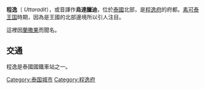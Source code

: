 {{otheruses|other=泰国的府|subject=程逸府的首府|程逸府}}

'''程逸'''（{{lang-th|เทศบาลเมืองอุตรดิตถ์}} ''Uttaradit''），或音譯作'''烏達臘迪'''，位於[[泰國|泰國]]北部，是[[程逸府|程逸府]]的府都。[[素可泰王国|素可泰王国]]時期，因為是王國的北部邊境所以引人注目。

這裡因[[蘭撒|蘭撒果]]而聞名。

==交通==

程逸是泰國國鐵車站之一。

{{coord|17|38|N|100|06|E|region:TH_type:city|display=title}}

{{程逸府}}
{{Authority control}}
[[Category:泰国城市|Category:泰国城市]]
[[Category:程逸府|Category:程逸府]]